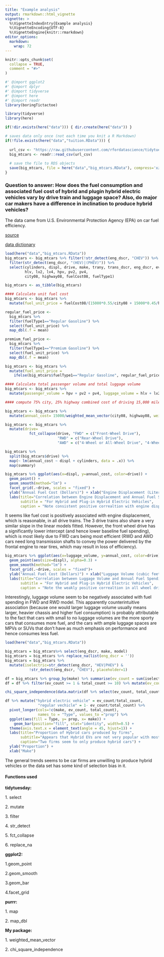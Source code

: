 ```yaml
---
title: "Example analysis"
output: rmarkdown::html_vignette
vignette: >
  %\VignetteIndexEntry{Example analysis}
  %\VignetteEncoding{UTF-8}
  %\VignetteEngine{knitr::rmarkdown}
editor_options: 
  markdown: 
    wrap: 72
---
```


```r
knitr::opts_chunk$set(
  collapse = TRUE,
  comment = "#>"
)
```

```r
#' @import ggplot2
#' @import dplyr 
#' @import tidyverse
#' @import here
#' @import readr
library(boringTictactoe)

```

```r
library(tidyverse)
library(here)

if(!dir.exists(here("data"))) { dir.create(here("data")) }

# saves data only once (not each time you knit a R Markdown)
if(!file.exists(here("data","tuition.RData"))) {
  
  url_csv <- "https://raw.githubusercontent.com/rfordatascience/tidytuesday/master/data/2019/2019-10-15/big_epa_cars.csv"
  big_mtcars <- readr::read_csv(url_csv)
  
  # save the file to RDS objects
  save(big_mtcars, file = here("data","big_mtcars.RData"), compress='xz')
}
```

### Question to answer: How does the fuel consumption and associated fuel cost of hybrid and plugin hybrid electric vehicles vary by drive train and luggage space? Also, do major car makers have a difference in inclination to produce hybrid vehicles?

The data came from U.S. Environmental Protection Agency (EPA) on car
fuel efficiency.

[source](https://github.com/rfordatascience/tidytuesday/tree/master/data/2019/2019-10-15)

[data
dictionary](https://www.fueleconomy.gov/feg/ws/index.shtml#fuelType1)

```r
load(here("data","big_mtcars.RData"))
big_mtcars <- big_mtcars %>% filter(!str_detect(eng_dscr, "CHEV")) %>% 
  filter(str_detect(eng_dscr, "(HEV)|(PHEV)")) %>% 
  select(cylinders, displ, drive, make, trany, trans_dscr, eng_dscr, evMotor, 
         hlv, lv2, lv4, hpv, pv2, pv4,
         city08, highway08, fuelCost08, fuelType1)

big_mtcars <- as_tibble(big_mtcars)
```

```r

#### Calculate unit fuel cost
big_mtcars <- big_mtcars %>% 
  mutate(fuel_unit_price = fuelCost08/(15000*0.55/city08 + 15000*0.45/highway08))

regular_fuel_price <- 
  big_mtcars %>% 
  filter(fuelType1=="Regular Gasoline") %>% 
  select(fuel_unit_price) %>% 
  map_dbl(.f = mean)

premium_fuel_price <- 
  big_mtcars %>% 
  filter(fuelType1=="Premium Gasoline") %>% 
  select(fuel_unit_price) %>% 
  map_dbl(.f = mean)

big_mtcars <- big_mtcars %>% 
  mutate(fuel_unit_price =
    ifelse(big_mtcars$fuelType1=="Regular Gasoline", regular_fuel_price, premium_fuel_price))

#### Calculate total passenger volume and total luggage volume 
big_mtcars <- big_mtcars %>% 
  mutate(passenger_volume = hpv + pv2 + pv4, luggage_volume = hlv + lv2 + lv4)

#### compute 75% city, 25% highway combined cost of driving 15,000 miles 

big_mtcars <- big_mtcars %>% 
  mutate(annual_cost= 15000/weighted_mean_vector(city08, highway08, weights=c(0.75, 0.25))*fuel_unit_price)


```

```r
big_mtcars <- big_mtcars %>% 
  mutate(drive=
           fct_collapse(drive, "FWD" = c("Front-Wheel Drive"), 
                        "RWD" = c("Rear-Wheel Drive"), 
                        "AWD" = c("4-Wheel or All-Wheel Drive", "4-Wheel Drive", "All-Wheel Drive")))
```

```r

big_mtcars %>%
  split(big_mtcars$drive) %>%
  map(~ lm(annual_cost ~ displ + cylinders, data = .x)) %>%
  map(summary)

```

```r
big_mtcars %>% ggplot(aes(x=displ, y=annual_cost, color=drive)) +
  geom_point() +
  geom_smooth(method="lm") + 
  facet_grid(.~drive, scales = "fixed") +
  ylab("Annual Fuel Cost (Dollars)") + xlab("Engine Displacement (Liters)") + 
  labs(title="Correlation between Engine Displacement and Annual Fuel Spending (15000 mile, 75% city and 25% highway), startified by drive type", 
       subtitle = "For Hybrid and Plug-in Hybrid Electric Vehicles", 
       caption = "Note consistent positive correaltion with engine displacement and fuel spending \n but significantly lower intercept for front wheel drive vehicles")
```

It seems like fuel cost is positively associated with engine
displacement, which is reasonable, in all drive trains. The 3 drive
trains also share a very similar slope in the linear models fitted.
However, the front wheel drive has a significantly lower intercept (and
hence lower baseline fuel spending), which is most likely due to FWD
cars being most efficient (RWD and AWD cars need long transmission
shafts to convey the power delivered by the frontal engine to rear
tires, which may result in loss of efficiency).

```r
big_mtcars %>% ggplot(aes(x=luggage_volume, y=annual_cost, color=drive)) +
  geom_point(aes(size=displ), alpha=0.3) +
  geom_smooth(method="lm") + 
  facet_grid(.~drive, scales = "fixed")+
  ylab("Annual Fuel Cost (Dollars)") + xlab("Luggage Volume (cubic feet)") + 
  labs(title="Correlation between Luggage Volume and Annual Fuel Spending (15000 mile, 75% city and 25% highway), startified by drive type", 
       subtitle = "For Hybrid and Plug-in Hybrid Electric Vehicles", 
       caption = "Note the weakly positive correaltion in all wheel drive cars, \n and apparent negative correation in front wheel and rear wheel drives \n Seems like luggage space itself is negatively correlated with engine displacement, \n so the negative trend is reasonable")
```

Interestingly, luggage volume seem to be negatively associated with fuel
spending in FWD and RWD model. This apparently counterintuitive
association (because one would larger luggage volume usually means
larger, heavier chassis and higher fuel consumption) is probably
attributable to the fact that cars with small to no luggage volumes are
the more sporty cars that consumes more fuel, and the cars with ample
luggage spaces are MPVs or SUVs that don't have as much emphasis on
performance and hence consumes less fuel.

```r
load(here("data","big_mtcars.RData"))

big_mtcars = big_mtcars%>% select(eng_dscr, make, model)
big_mtcars = big_mtcars %>% replace_na(list(eng_dscr = '')) 
big_mtcars = big_mtcars %>% 
  mutate(iselectric=str_detect(eng_dscr, "HEV|PHEV") & 
           !str_detect(eng_dscr, "CHEV"), placeholder=1)

df = big_mtcars %>% group_by(make) %>% summarise(ev_count = sum(iselectric), total_count = sum(placeholder))
df = df %>% filter(ev_count >= 1 & total_count >= 10) %>% mutate(ev_count = ev_count + 1, total_count = total_count + 1)

chi_square_independence(data.matrix(df %>% select(ev_count, total_count)))
```

```r
df %>% mutate("hybrid electric vehicle" = ev_count/total_count, 
               "regular vechicle" = 1- ev_count/total_count) %>% 
  pivot_longer(cols=!c(make, ev_count, total_count), 
               names_to = "Type", values_to ="prop") %>%
  ggplot(aes(fill = Type, y= prop, x= make)) + 
    geom_bar(position="fill", stat="identity", width=0.5) +
  theme(axis.text.x = element_text(angle = 45, hjust=1)) + 
  labs(title="Proportion of Hybrid cars produced by firms",
       subtitle="Appears that Hybrid EVs are not very popular with most firms",
       caption="Two firms seem to only produce hybrid cars") +
  ylab("Proportion") +
  xlab("Make")
```

The general trends seems to be car firms are unwilling to produce hybrid
vehicles or the data set has some kind of selection bias in it.

#### Functions used

**tidytuesday:**

1\. select

2\. mutate

3\. filter

4\. str_detect

5\. fct_collapse

6\. replace_na

**ggplot2:**

1.geom_point

2.geom_smooth

3.geom_bar

4.facet_grid

**purrr:**

1\. map

2\. map_dbl

**My package:**

1\. weighted_mean_vector

2\. chi_square_independence
